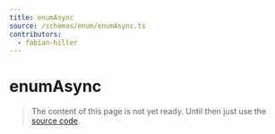 ```yaml
---
title: enumAsync
source: /schemas/enum/enumAsync.ts
contributors:
  - fabian-hiller
---
```


# enumAsync

> The content of this page is not yet ready. Until then just use the [source code](https://github.com/fabian-hiller/valibot/blob/main/library/src/schemas/enum/enumAsync.ts).
